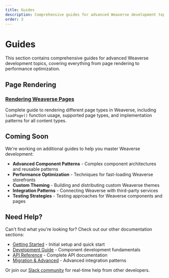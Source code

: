 ```yaml
---
title: Guides
description: Comprehensive guides for advanced Weaverse development topics and implementation patterns.
order: 3
---
```


# Guides

This section contains comprehensive guides for advanced Weaverse development topics, covering everything from page rendering to performance optimization.

## Page Rendering

### [Rendering Weaverse Pages](guides/rendering-page)
Complete guide to rendering different page types in Weaverse, including `loadPage()` function usage, supported page types, and implementation patterns for all content types.

## Coming Soon

We're working on additional guides to help you master Weaverse development:

- **Advanced Component Patterns** - Complex component architectures and reusable patterns
- **Performance Optimization** - Techniques for fast-loading Weaverse storefronts  
- **Custom Theming** - Building and distributing custom Weaverse themes
- **Integration Patterns** - Connecting Weaverse with third-party services
- **Testing Strategies** - Testing approaches for Weaverse components and pages

## Need Help?

Can't find what you're looking for? Check out our other documentation sections:

- [Getting Started](getting-started) - Initial setup and quick start
- [Development Guide](development-guide) - Component development fundamentals  
- [API Reference](api) - Complete API documentation
- [Migration & Advanced](migration-advanced) - Advanced integration patterns

Or join our [Slack community](https://wvse.cc/weaverse-slack) for real-time help from other developers.